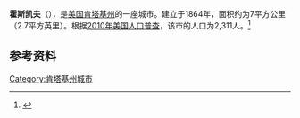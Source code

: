 {{Infobox City 
|chinese_name = 霍斯凯夫
|official_name = Horse Cave
|image_flag = 
|image_seal = 
|image_skyline = 
|image_map = KYMap-doton-HorseCave.PNG
|map_caption =
|subdivision_type = [[國家|國家]]
|subdivision_name = {{USA}}
|leader_title = 
|leader_name = 
|subdivision_type1 = [[美國行政區劃|州]]
|subdivision_name1 = [[肯塔基州|肯塔基州]]
|subdivision_type2 = [[肯塔基州行政区划|县]]
|subdivision_name2 = Hart
|found_title            = 正式立市
|found_date             = 1864年
|area_total = 7
|area_land = 
|area_water = 
|population_as_of = 2010
|population_total = 2,311
|population_density = 
|timezone = 
|utc_offset = 
|timezone_DST = 
|utc_offset_DST = 
}}

'''霍斯凯夫'''（{{lang-en|'''Horse Cave'''}}），是[[美国|美国]][[肯塔基州|肯塔基州]]的一座城市。建立于1864年，面积约为7平方公里（2.7平方英里）。根据[[2010年美国人口普查|2010年美国人口普查]]，该市的人口为2,311人。<ref name=census>{{cite web |url = http://www.census.gov/prod/www/abs/decennial/ |title = Census of Population and Housing |publisher = U.S. Census Bureau |accessdate = November 18, 2011 |archive-url = https://web.archive.org/web/20060208103743/http://www.census.gov/prod/www/abs/decennial/ |archive-date = 2006-02-08 |dead-url = yes }}</ref>

== 参考资料 ==
{{reflist}}

[[Category:肯塔基州城市|Category:肯塔基州城市]]


{{Kentucky-stub}}